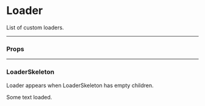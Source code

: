 
<Meta title="UI/Loader" component={Loader} />

# Loader

List of custom loaders.

---

### Props

<Props of={Loader} />

---

### LoaderSkeleton

Loader appears when LoaderSkeleton has empty children.

<Preview>
  <Story name="LoaderSkeleton">
    <LoaderSkeleton />
  </Story>
  <Story name="LoaderSkeleton custom width">
    <LoaderSkeleton width="90px" />
  </Story>
  <Story name="LoaderSkeleton loaded">
    <LoaderSkeleton>Some text loaded.</LoaderSkeleton>
  </Story>
</Preview>
